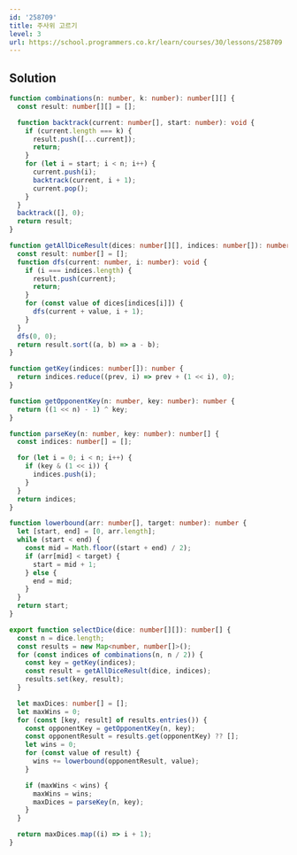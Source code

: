 ```yaml
---
id: '258709'
title: 주사위 고르기
level: 3
url: https://school.programmers.co.kr/learn/courses/30/lessons/258709
---
```


## Solution

```typescript showLineNumbers
function combinations(n: number, k: number): number[][] {
  const result: number[][] = [];

  function backtrack(current: number[], start: number): void {
    if (current.length === k) {
      result.push([...current]);
      return;
    }
    for (let i = start; i < n; i++) {
      current.push(i);
      backtrack(current, i + 1);
      current.pop();
    }
  }
  backtrack([], 0);
  return result;
}

function getAllDiceResult(dices: number[][], indices: number[]): number[] {
  const result: number[] = [];
  function dfs(current: number, i: number): void {
    if (i === indices.length) {
      result.push(current);
      return;
    }
    for (const value of dices[indices[i]]) {
      dfs(current + value, i + 1);
    }
  }
  dfs(0, 0);
  return result.sort((a, b) => a - b);
}

function getKey(indices: number[]): number {
  return indices.reduce((prev, i) => prev + (1 << i), 0);
}

function getOpponentKey(n: number, key: number): number {
  return ((1 << n) - 1) ^ key;
}

function parseKey(n: number, key: number): number[] {
  const indices: number[] = [];

  for (let i = 0; i < n; i++) {
    if (key & (1 << i)) {
      indices.push(i);
    }
  }
  return indices;
}

function lowerbound(arr: number[], target: number): number {
  let [start, end] = [0, arr.length];
  while (start < end) {
    const mid = Math.floor((start + end) / 2);
    if (arr[mid] < target) {
      start = mid + 1;
    } else {
      end = mid;
    }
  }
  return start;
}

export function selectDice(dice: number[][]): number[] {
  const n = dice.length;
  const results = new Map<number, number[]>();
  for (const indices of combinations(n, n / 2)) {
    const key = getKey(indices);
    const result = getAllDiceResult(dice, indices);
    results.set(key, result);
  }

  let maxDices: number[] = [];
  let maxWins = 0;
  for (const [key, result] of results.entries()) {
    const opponentKey = getOpponentKey(n, key);
    const opponentResult = results.get(opponentKey) ?? [];
    let wins = 0;
    for (const value of result) {
      wins += lowerbound(opponentResult, value);
    }

    if (maxWins < wins) {
      maxWins = wins;
      maxDices = parseKey(n, key);
    }
  }

  return maxDices.map((i) => i + 1);
}
```
